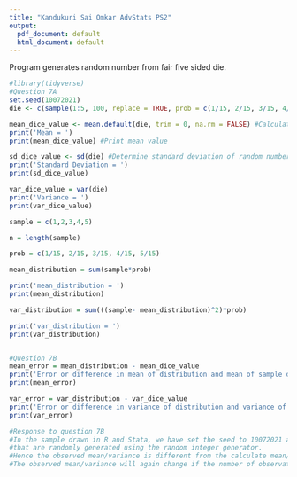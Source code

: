 ```yaml
---
title: "Kandukuri Sai Omkar AdvStats PS2"
output:
  pdf_document: default
  html_document: default
---
```

Program generates random number from fair five sided die. 

```r
#library(tidyverse)
#Question 7A
set.seed(10072021)
die <- c(sample(1:5, 100, replace = TRUE, prob = c(1/15, 2/15, 3/15, 4/15, 5/15))) #Generate random integer from 1 to 3 with probabilities, 100 times

mean_dice_value <- mean.default(die, trim = 0, na.rm = FALSE) #Calculate mean of random numbers
print('Mean = ') 
print(mean_dice_value) #Print mean value

sd_dice_value <- sd(die) #Determine standard deviation of random numbers
print('Standard Deviation = ')
print(sd_dice_value)

var_dice_value = var(die)
print('Variance = ')
print(var_dice_value)
```


```r

sample = c(1,2,3,4,5)

n = length(sample)

prob = c(1/15, 2/15, 3/15, 4/15, 5/15)

mean_distribution = sum(sample*prob)

print('mean_distribution = ')
print(mean_distribution)

var_distribution = sum(((sample- mean_distribution)^2)*prob)

print('var_distribution = ')
print(var_distribution)



```






```r
#Question 7B
mean_error = mean_distribution - mean_dice_value
print('Error or difference in mean of distribution and mean of sample drawn   = ')
print(mean_error)

var_error = var_distribution - var_dice_value
print('Error or difference in variance of distribution and variance of sample drawn   = ')
print(var_error)

#Response to question 7B
#In the sample drawn in R and Stata, we have set the seed to 10072021 and we have made 100 observations 
#that are randomly generated using the random integer generator. 
#Hence the observed mean/variance is different from the calculate mean/variance. 
#The observed mean/variance will again change if the number of observations are changed. 

```
